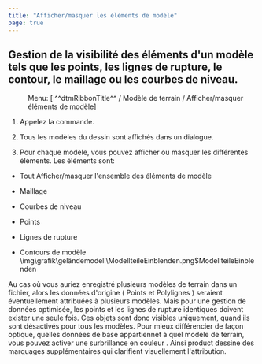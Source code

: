 ```yaml
---
title: "Afficher/masquer les éléments de modèle"
page: true
---
```

## Gestion de la visibilit&#233; des &#233;l&#233;ments d&#39;un mod&#232;le tels que les points, les lignes de rupture, le contour, le maillage ou les courbes de niveau.
 <Menu> Menu: [ ^^dtmRibbonTitle^^ / Modèle de terrain / Afficher/masquer éléments de modèle] </Menu> 


1. Appelez la commande.

2. Tous les mod&#232;les du dessin sont affich&#233;s dans un dialogue.

3. Pour chaque mod&#232;le, vous pouvez afficher ou masquer les diff&#233;rentes &#233;l&#233;ments. Les &#233;l&#233;ments sont:

- <Italic> Tout </Italic>  Afficher/masquer l&#39;ensemble des &#233;l&#233;ments de mod&#232;le

- Maillage

- Courbes de niveau

- Points

- Lignes de rupture

- Contours de mod&#232;le<Image>\img\grafik\geländemodell\ModellteileEinblenden.png$ModellteileEinblenden</Image>

<Warning>
Au cas o&#249; vous auriez enregistr&#233; plusieurs mod&#232;les de terrain dans un fichier, alors les donn&#233;es d&#39;origine ( <Italic> Points </Italic>  et  <Italic> Polylignes </Italic> ) seraient &#233;ventuellement attribu&#233;es &#224; plusieurs mod&#232;les. Mais pour une gestion de donn&#233;es optimis&#233;e, les points et les lignes de rupture identiques doivent exister une seule fois. Ces objets sont donc visibles uniquement, quand ils sont d&#233;sactiv&#233;s pour tous les mod&#232;les.
</Warning>

<Success>
Pour mieux diff&#233;rencier de fa&#231;on optique, quelles donn&#233;es de base appartiennet &#224; quel mod&#232;le de terrain, vous pouvez activer une  <Bold> surbrillance en couleur </Bold> . Ainsi  <Placeholder>product</Placeholder> dessine des marquages suppl&#233;mentaires qui clarifient visuellement l&#39;attribution.
</Success>
